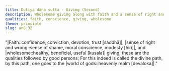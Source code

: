 ```yaml
---
title: Dutiya dāna sutta - Giving (Second)
description: Wholesome giving along with faith and a sense of right and wrong is the way of practice that leads to the world of gods.
qualities: faith, conscience, giving, wholesome
theme: principle
slug: an8.32
---
```


"|Faith::confidence, conviction, devotion, trust [saddhā]|, |sense of right and wrong::sense of shame, moral conscience, modesty [hiri]|, and |wholesome::healthy, beneficial, useful [kusala]| giving,
these are the qualities followed by good persons;
For this indeed is called the divine path,
by this path, one goes to the |world of gods::heavenly realm [devaloka]|."